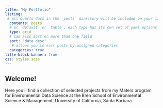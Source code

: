 ```yaml
---
title: "My Portfolio"
listing: 
 # all Quarto docs in the `posts` directory will be included on your listing page
  contents: posts
  # or `default` or `table`; each type has its own set of yaml options to include
  type: grid 
  # can also sort on more than one field
  sort: "date desc"
   # allows you to sort posts by assigned categories  
  categories: true
title-block-banner: true
css: styles.scss
---
```


## Welcome!

Here you'll find a collection of selected projects from my Maters program for Environmental Data Science at the Bren School of Environmental Science & Management, University of California, Santa Barbara.
